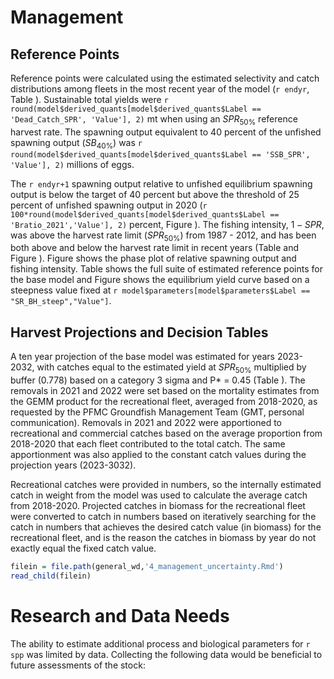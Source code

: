 # Management 

## Reference Points

Reference points were calculated using the estimated selectivity and catch distributions among fleets in the most recent year of the model (`r endyr`, Table \ref{tab:referenceES}). Sustainable total yields  were `r round(model$derived_quants[model$derived_quants$Label == 'Dead_Catch_SPR', 'Value'], 2)` mt when using an $SPR_{50\%}$ reference harvest rate. The spawning output equivalent to 40 percent of the unfished spawning output ($SB_{40\%}$) was `r round(model$derived_quants[model$derived_quants$Label == 'SSB_SPR', 'Value'], 2)` millions of eggs. 

The `r endyr+1` spawning output relative to unfished equilibrium spawning output is below the target of 40 percent but above the threshold of 25 percent of unfished spawning output in 2020 (`r 100*round(model$derived_quants[model$derived_quants$Label == 'Bratio_2021','Value'], 2)` percent, Figure \ref{fig:depl}). The fishing intensity, $1-SPR$, was above the harvest rate limit ($SPR_{50\%}$) from 1987 - 2012, and has been both above and below the harvest rate limit in recent years (Table \ref{tab:timeseries} and Figure \ref{fig:1-spr}). Figure \ref{fig:phase-plot} shows the phase plot of relative spawning output and fishing intensity. Table \ref{tab:referenceES} shows the full suite of estimated reference points for the base model and Figure \ref{fig:yield} shows the equilibrium yield curve based on a steepness value fixed at `r model$parameters[model$parameters$Label == "SR_BH_steep","Value"]`.


## Harvest Projections and Decision Tables

A ten year projection of the base model was estimated for years 2023-2032, with catches equal to the estimated yield at $SPR_{50\%}$ multiplied by buffer (0.778) based on a category 3 sigma and P* = 0.45 (Table \ref{tab:project}). The removals in 2021 and 2022 were set based on the mortality estimates from the GEMM product for the recreational fleet, averaged from 2018-2020, as requested by the PFMC Groundfish Management Team (GMT, personal communication). Removals in 2021 and 2022 were apportioned to recreational and commercial catches based on the average proportion from 2018-2020 that each fleet contributed to the total catch. The same apportionment was also applied to the constant catch values during the projection years (2023-3032).

Recreational catches were provided in numbers, so the internally estimated catch in weight from the model was used to calculate the average catch from 2018-2020. Projected catches in biomass for the recreational fleet were converted to catch in numbers based on iteratively searching for the catch in numbers that achieves the desired catch value (in biomass) for the recreational fleet, and is the reason the catches in biomass by year do not exactly equal the fixed catch value.        


<!-- Evaluation of Scientific Uncertainty -->

```r
filein = file.path(general_wd,'4_management_uncertainty.Rmd')
read_child(filein)
```

# Research and Data Needs

The ability to estimate additional process and biological parameters for `r spp` was limited by data.  Collecting the following data would be beneficial to future assessments of the stock:

\begin{itemize}

	\item Continue collecting length and otolith samples from recreational catches and collect length samples from recreational discards. This would ensured collected samples are not missing small fish if they are caught and retained and not missing small fish if they are caught and discarded. Lengths of discarded fish would allow estimating a separate discard fleet within the model.   

	\item Continue to collect length data for the commercial fleet if catches occur.
	
	\item Recruitment patterns showed lower than average recruitment in the 2000s. Additional data to support such patterns in recruitment would provide additional support for model estimates.  

\end{itemize}